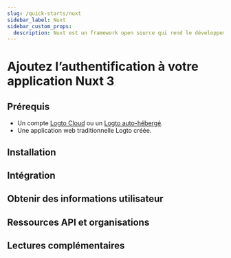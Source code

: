 ```yaml
---
slug: /quick-starts/nuxt
sidebar_label: Nuxt
sidebar_custom_props:
  description: Nuxt est un framework open source qui rend le développement web intuitif et puissant.
---
```




# Ajoutez l’authentification à votre application Nuxt 3

<GuideTip />

## Prérequis

- Un compte [Logto Cloud](https://cloud.logto.io) ou un [Logto auto-hébergé](/introduction/set-up-logto-oss).
- Une application web traditionnelle Logto créée.

## Installation

<Installation />

## Intégration

<Integration />

## Obtenir des informations utilisateur

<GetUserInformation />

## Ressources API et organisations

<ApiResources />

## Lectures complémentaires

<FurtherReadings />
